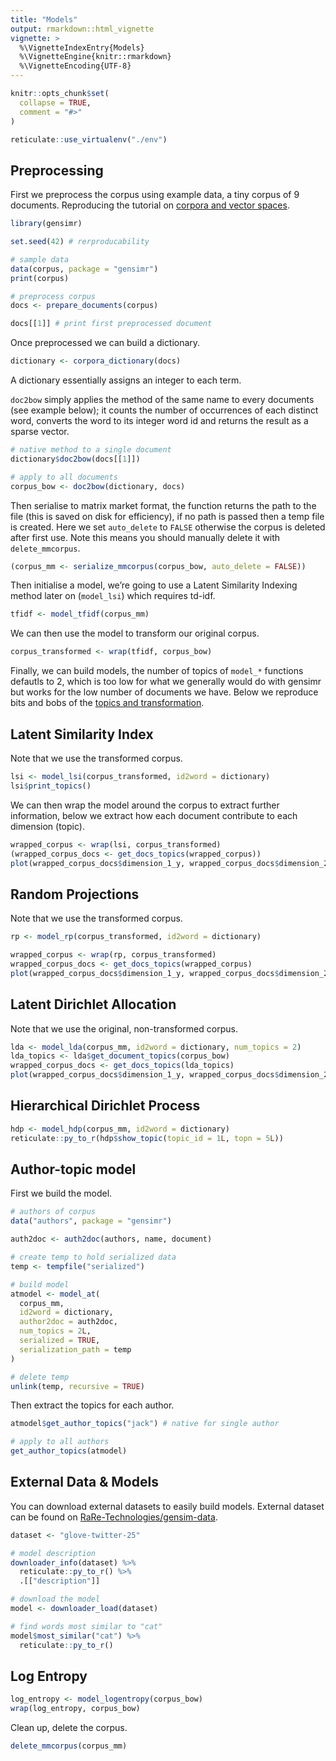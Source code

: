 ```yaml
---
title: "Models"
output: rmarkdown::html_vignette
vignette: >
  %\VignetteIndexEntry{Models}
  %\VignetteEngine{knitr::rmarkdown}
  %\VignetteEncoding{UTF-8}
---
```


```r
knitr::opts_chunk$set(
  collapse = TRUE,
  comment = "#>"
)

reticulate::use_virtualenv("./env")
```

## Preprocessing

First we preprocess the corpus using example data, a tiny corpus of 9 documents. Reproducing the tutorial on [corpora and vector spaces](https://radimrehurek.com/gensim/tut1.html).

```r
library(gensimr)

set.seed(42) # rerproducability

# sample data
data(corpus, package = "gensimr")
print(corpus)

# preprocess corpus
docs <- prepare_documents(corpus)

docs[[1]] # print first preprocessed document 
```

Once preprocessed we can build a dictionary.

```r
dictionary <- corpora_dictionary(docs)
```

A dictionary essentially assigns an integer to each term.

`doc2bow` simply applies the method of the same name to every documents (see example below); it counts the number of occurrences of each distinct word, converts the word to its integer word id and returns the result as a sparse vector. 

```r
# native method to a single document
dictionary$doc2bow(docs[[1]])

# apply to all documents
corpus_bow <- doc2bow(dictionary, docs)
```

Then serialise to matrix market format, the function returns the path to the file (this is saved on disk for efficiency), if no path is passed then a temp file is created. Here we set `auto_delete` to `FALSE` otherwise the corpus is deleted after first use. Note this means you should manually delete it with `delete_mmcorpus`.

```r
(corpus_mm <- serialize_mmcorpus(corpus_bow, auto_delete = FALSE))
```

Then initialise a model, we're going to use a Latent Similarity Indexing method later on (`model_lsi`) which requires td-idf.

```r
tfidf <- model_tfidf(corpus_mm)
```

We can then use the model to transform our original corpus.

```r
corpus_transformed <- wrap(tfidf, corpus_bow)
```

Finally, we can build models, the number of topics of `model_*` functions defautls to 2, which is too low for what we generally would do with gensimr but works for the low number of documents we have. Below we reproduce bits and bobs of the [topics and transformation](https://radimrehurek.com/gensim/tut2.html).

## Latent Similarity Index

Note that we use the transformed corpus.

```r
lsi <- model_lsi(corpus_transformed, id2word = dictionary)
lsi$print_topics()
```

We can then wrap the model around the corpus to extract further information, below we extract how each document contribute to each dimension (topic).

```r
wrapped_corpus <- wrap(lsi, corpus_transformed)
(wrapped_corpus_docs <- get_docs_topics(wrapped_corpus))
plot(wrapped_corpus_docs$dimension_1_y, wrapped_corpus_docs$dimension_2_y)
```

## Random Projections

Note that we use the transformed corpus.

```r
rp <- model_rp(corpus_transformed, id2word = dictionary)

wrapped_corpus <- wrap(rp, corpus_transformed)
wrapped_corpus_docs <- get_docs_topics(wrapped_corpus)
plot(wrapped_corpus_docs$dimension_1_y, wrapped_corpus_docs$dimension_2_y)
```

## Latent Dirichlet Allocation

Note that we use the original, non-transformed corpus.

```r
lda <- model_lda(corpus_mm, id2word = dictionary, num_topics = 2)
lda_topics <- lda$get_document_topics(corpus_bow)
wrapped_corpus_docs <- get_docs_topics(lda_topics)
plot(wrapped_corpus_docs$dimension_1_y, wrapped_corpus_docs$dimension_2_y)
```

## Hierarchical Dirichlet Process

```r
hdp <- model_hdp(corpus_mm, id2word = dictionary)
reticulate::py_to_r(hdp$show_topic(topic_id = 1L, topn = 5L))
```


## Author-topic model

First we build the model.

```r
# authors of corpus
data("authors", package = "gensimr")

auth2doc <- auth2doc(authors, name, document)

# create temp to hold serialized data
temp <- tempfile("serialized")

# build model
atmodel <- model_at(
  corpus_mm, 
  id2word = dictionary, 
  author2doc = auth2doc, 
  num_topics = 2L, 
  serialized = TRUE,
  serialization_path = temp
)

# delete temp
unlink(temp, recursive = TRUE)
```

Then extract the topics for each author.

```r
atmodel$get_author_topics("jack") # native for single author 

# apply to all authors
get_author_topics(atmodel)
```

## External Data & Models

You can download external datasets to easily build models. External dataset can be found on [RaRe-Technologies/gensim-data](https://github.com/RaRe-Technologies/gensim-data).

```r
dataset <- "glove-twitter-25"

# model description
downloader_info(dataset) %>% 
  reticulate::py_to_r() %>% 
  .[["description"]]

# download the model
model <- downloader_load(dataset)

# find words most similar to "cat"
model$most_similar("cat") %>% 
  reticulate::py_to_r()
```

## Log Entropy

```r
log_entropy <- model_logentropy(corpus_bow)
wrap(log_entropy, corpus_bow)
```

Clean up, delete the corpus.

```r
delete_mmcorpus(corpus_mm)
```